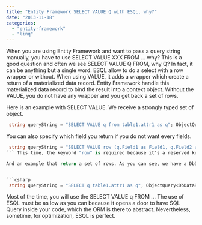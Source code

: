 ```yaml
---
title: "Entity Framework SELECT VALUE Q with ESQL, why?"
date: "2013-11-18"
categories: 
  - "entity-framework"
  - "linq"
---
```


When you are using Entity Framework and want to pass a query string manually, you have to use SELECT VALUE XXX FROM ... why? This is a good question and often we see SELECT VALUE Q FROM, why Q? In fact, it can be anything but a single word. ESQL allow to do a select with a row wrapper or without. When using VALUE, it adds a wrapper which create a return of a materialized data record. Entity Framework handle this materialized data record to bind the result into a context object. Without the VALUE, you do not have any wrapper and you get back a set of rows.

Here is an example with SELECT VALUE. We receive a strongly typed set of object. 
```csharp
 string queryString = "SELECT VALUE q from table1.attr1 as q"; ObjectQuery<T> query = context.CreateQuery<T>(queryString); 
```

You can also specify which field you return if you do not want every fields. 
```csharp
 string queryString = "SELECT VALUE row (q.Field1 as Field1, q.Field2 as Field2) from table1.attr1 as q)"; ObjectQuery<T> query = context.CreateQuery<T>(queryString); 
``` This time, the keyword "row" is required because it's a reserved keyword by ESQL. ROW constructs an anonymous value.

And an example that return a set of rows. As you can see, we have a DbDataRecord.


```csharp
 string queryString = "SELECT q table1.attr1 as q"; ObjectQuery<DbDataRecord> query = context.CreateQuery<DbDataRecord>(queryString); 
```

Most of the time, you will use the SELECT VALUE q FROM ... The use of ESQL must be as low as you can because it opens a door to have SQL Query inside your code, which the ORM is there to abstract. Nevertheless, sometime, for optimization, ESQL is perfect.
